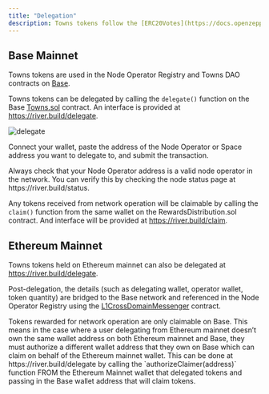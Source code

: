 ```yaml
---
title: "Delegation"
description: Towns tokens follow the [ERC20Votes](https://docs.openzeppelin.com/contracts/4.x/api/token/erc20#ERC20Votes) standard and can be delegated to Node Operators on Base or Ethereum Mainnet to participate in rewards [distribution](distribution).
---
```


## Base Mainnet

Towns tokens are used in the Node Operator Registry and Towns DAO contracts on [Base](https://base.org).

Towns tokens can be delegated by calling the `delegate()` function on the Base [Towns.sol](https://github.com/towns-protocol/towns/blob/main/packages/contracts/src/tokens/river/base/Towns.sol) contract. An interface is provided at https://river.build/delegate.

![delegate](../images/delegate.png)

Connect your wallet, paste the address of the Node Operator or Space address you want to delegate to, and submit the transaction.

<Info>
Always check that your Node Operator address is a valid node operator in the network. You can verify this by checking the node status page at https://river.build/status.
</Info>

Any tokens received from network operation will be claimable by calling the `claim()` function from the same wallet on the RewardsDistribution.sol contract. And interface will be provided at https://river.build/claim.

## Ethereum Mainnet

Towns tokens held on Ethereum mainnet can also be delegated at https://river.build/delegate.

Post-delegation, the details (such as delegating wallet, operator wallet, token quantity) are bridged to the Base network and referenced in the Node Operator Registry using the [L1CrossDomainMessenger](https://docs.optimism.io/app-developers/bridging/messaging) contract.

<Warning>
Tokens rewarded for network operation are only claimable on Base. This means in the case where a user delegating from Ethereum mainnet doesn’t own the same wallet address on both Ethereum mainnet and Base, they must authorize a different wallet address that they own on Base which can claim on behalf of the Ethereum mainnet wallet.
This can be done at https://river.build/delegate by calling the `authorizeClaimer(address)` function FROM the Ethereum Mainnet wallet that delegated tokens and passing in the Base wallet address that will claim tokens.

</Warning>
